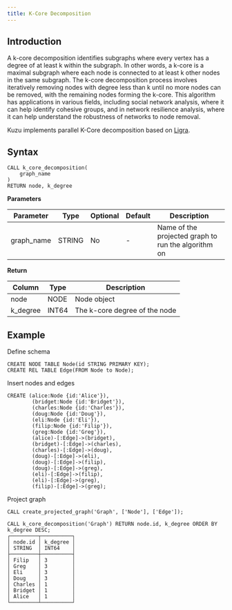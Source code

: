 ```yaml
---
title: K-Core Decomposition
---
```


## Introduction

A k-core decomposition identifies subgraphs where every vertex has a degree of at least k within the subgraph. 
In other words, a k-core is a maximal subgraph where each node is connected to at least k other nodes in the same subgraph. 
The k-core decomposition process involves iteratively removing nodes with degree less than k until no more nodes can be removed, with the remaining nodes forming the k-core. 
This algorithm has applications in various fields, including social network analysis, where it can help identify cohesive groups, and in network resilience analysis, where it can help understand the robustness of networks to node removal.

Kuzu implements parallel K-Core decomposition based on [Ligra](https://jshun.csail.mit.edu/ligra.shtml).

## Syntax

```
CALL k_core_decomposition(
    graph_name
)
RETURN node, k_degree
```

**Parameters**

| Parameter | Type | Optional | Default | Description |
|-----------|------|----------|---------|-------------|
| graph_name | STRING | No | - | Name of the projected graph to run the algorithm on |


**Return**

| Column | Type | Description |
|--------|------|-------------|
| node | NODE | Node object |
| k_degree | INT64 | The k-core degree of the node |

## Example

Define schema
```cypher
CREATE NODE TABLE Node(id STRING PRIMARY KEY);
CREATE REL TABLE Edge(FROM Node to Node);
```
Insert nodes and edges
```cypher
CREATE (alice:Node {id:'Alice'}),
        (bridget:Node {id:'Bridget'}),
        (charles:Node {id:'Charles'}),
        (doug:Node {id:'Doug'}),
        (eli:Node {id:'Eli'}),
        (filip:Node {id:'Filip'}),
        (greg:Node {id:'Greg'}),
        (alice)-[:Edge]->(bridget),
        (bridget)-[:Edge]->(charles),
        (charles)-[:Edge]->(doug),
        (doug)-[:Edge]->(eli),
        (doug)-[:Edge]->(filip),
        (doug)-[:Edge]->(greg),
        (eli)-[:Edge]->(filip),
        (eli)-[:Edge]->(greg),
        (filip)-[:Edge]->(greg);
```
Project graph
```cypher
CALL create_projected_graph('Graph', ['Node'], ['Edge']);
```
```cypher
CALL k_core_decomposition('Graph') RETURN node.id, k_degree ORDER BY k_degree DESC;
┌─────────┬──────────┐
│ node.id │ k_degree │
│ STRING  │ INT64    │
├─────────┼──────────┤
│ Filip   │ 3        │
│ Greg    │ 3        │
│ Eli     │ 3        │
│ Doug    │ 3        │
│ Charles │ 1        │
│ Bridget │ 1        │
│ Alice   │ 1        │
└─────────┴──────────┘
```